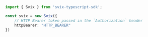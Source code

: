 ```typescript index.ts
import { Svix } from 'svix-typescript-sdk';

const svix = new Svix({
    // HTTP Bearer token passed in the `Authorization` header
    httpBearer: "HTTP_BEARER"
})
```